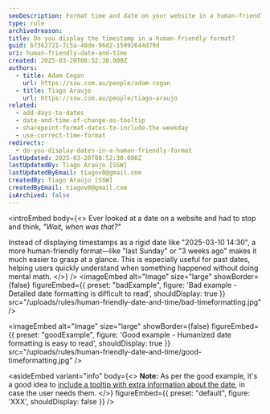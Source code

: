 ```yaml
---
seoDescription: Format time and date on your website in a human-friendly manner to ensure users can easily understand the information presented.
type: rule
archivedreason:
title: Do you display the timestamp in a human-friendly format?
guid: b7362721-7c5a-48de-96d2-15992644d79d
uri: human-friendly-date-and-time
created: 2025-03-20T08:52:30.000Z
authors:
  - title: Adam Cogan
    url: https://ssw.com.au/people/adam-cogan
  - title: Tiago Araujo
    url: https://ssw.com.au/people/tiago-araujo
related:
  - add-days-to-dates
  - date-and-time-of-change-as-tooltip
  - sharepoint-format-dates-to-include-the-weekday
  - use-correct-time-format
redirects:
  - do-you-display-dates-in-a-human-friendly-format
lastUpdated: 2025-03-20T08:52:30.000Z
lastUpdatedBy: Tiago Araújo [SSW]
lastUpdatedByEmail: tiagov8@gmail.com
createdBy: Tiago Araújo [SSW]
createdByEmail: tiagov8@gmail.com
isArchived: false
---
```


<introEmbed
  body={<>
Ever looked at a date on a website and had to stop and think, _"Wait, when was that?"_

Instead of displaying timestamps as a rigid date like "2025-03-10 14:30", a more human-friendly format—like "last Sunday" or "3 weeks ago" makes it much easier to grasp at a glance. This is especially useful for past dates, helping users quickly understand when something happened without doing mental math.
  </>}
/>
<imageEmbed
  alt="Image"
  size="large"
  showBorder={false}
  figureEmbed={{
    preset: "badExample",
    figure: 'Bad example - Detailed date formatting is difficult to read',
    shouldDisplay: true
  }}
  src="/uploads/rules/human-friendly-date-and-time/bad-timeformatting.jpg"
/>

<imageEmbed
  alt="Image"
  size="large"
  showBorder={false}
  figureEmbed={{
    preset: "goodExample",
    figure: 'Good example - Humanized date formatting is easy to read',
    shouldDisplay: true
  }}
  src="/uploads/rules/human-friendly-date-and-time/good-timeformatting.jpg"
/>

<asideEmbed
  variant="info"
  body={<>
    **Note:** As per the good example, it's a good idea to [include a tooltip with extra information about the date](/date-and-time-of-change-as-tooltip), in case the user needs them.
  </>}
  figureEmbed={{
    preset: "default",
    figure: 'XXX',
    shouldDisplay: false
  }}
/>
